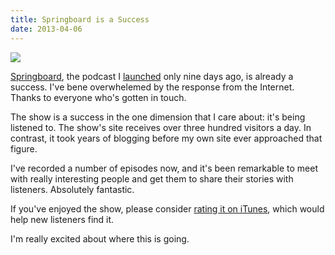 ```yaml
---
title: Springboard is a Success
date: 2013-04-06
---
```



 ![](8037E5355A074F369732CFF7B8F77486.png)

[Springboard](http://springboardshow.com), the podcast I [launched](/blog/springboard) only nine days ago, is already a success. I've bene overwhelemed by the response from the Internet. Thanks to everyone who's gotten in touch.

The show is a success in the one dimension that I care about: it's being listened to. The show's site receives over three hundred visitors a day. In contrast, it took years of blogging before my own site ever approached that figure.

I've recorded a number of episodes now, and it's been remarkable to meet with really interesting people and get them to share their stories with listeners. Absolutely fantastic.

If you've enjoyed the show, please consider [rating it on iTunes](https://itunes.apple.com/us/podcast/springboard/id627783621?mt=2), which would help new listeners find it.

I'm really excited about where this is going.


  